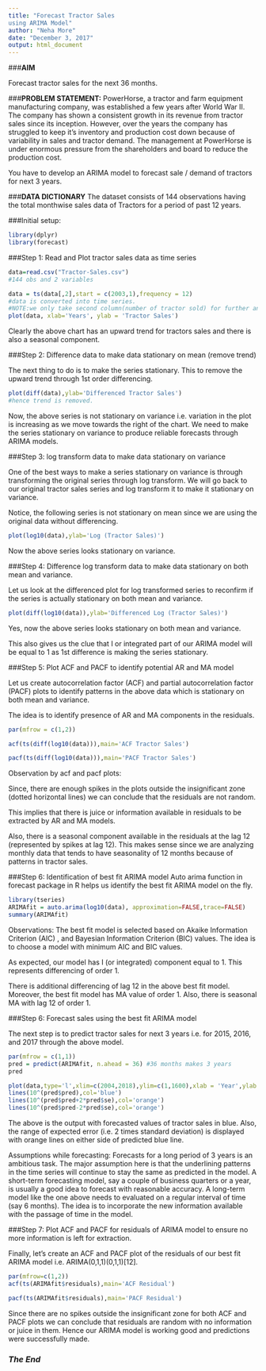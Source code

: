 ```yaml
---
title: "Forecast Tractor Sales
using ARIMA Model"
author: "Neha More"
date: "December 3, 2017"
output: html_document
---
```


###**AIM**

Forecast tractor sales for the next 36 months.

###**PROBLEM STATEMENT:**
PowerHorse, a tractor and farm equipment manufacturing company, was established a few years after World War II. The company has shown a consistent growth in its revenue from tractor sales since its inception. However, over the years the company has struggled to keep it's inventory and production cost down because of variability in sales and tractor demand. The management at PowerHorse is under enormous pressure from the shareholders and board to reduce the production cost.

You have to develop an ARIMA model to forecast sale / demand of tractors for next 3 years.

###**DATA DICTIONARY**
The dataset consists of 144 observations having the total monthwise sales data of Tractors for a period of past 12 years.

###Initial setup:
```r
library(dplyr)
library(forecast)
```

###Step 1: Read and Plot tractor sales data as time series

```r
data=read.csv("Tractor-Sales.csv")
#144 obs and 2 variables
```


```r
data = ts(data[,2],start = c(2003,1),frequency = 12)
#data is converted into time series.
#NOTE:we only take second column(number of tractor sold) for further analysis.not first column.
plot(data, xlab='Years', ylab = 'Tractor Sales')
```


Clearly the above chart has an upward trend for tractors sales and there is also a seasonal component.

###Step 2: Difference data to make data stationary on mean (remove trend)

The next thing to do is to make the series stationary. This to remove the upward trend through 1st order differencing.

```r
plot(diff(data),ylab='Differenced Tractor Sales')
#hence trend is removed.
```

Now, the above series is not stationary on variance i.e. variation in the plot is increasing as we move towards the right of the chart. We need to make the series stationary on variance to produce reliable forecasts through ARIMA models.

###Step 3: log transform data to make data stationary on variance

One of the best ways to make a series stationary on variance is through transforming the original series through log transform. We will go back to our original tractor sales series and log transform it to make it stationary on variance.

Notice, the following series is not stationary on mean since we are using the original data without differencing.
```r
plot(log10(data),ylab='Log (Tractor Sales)')
```

Now the above series looks stationary on variance.

###Step 4: Difference log transform data to make data stationary on both mean and variance.

Let us look at the differenced plot for log transformed series to reconfirm if the series is actually stationary on both mean and variance.
```r
plot(diff(log10(data)),ylab='Differenced Log (Tractor Sales)')
```

Yes, now the above series looks stationary on both mean and variance.

This also gives us the clue that I or integrated part of our ARIMA model will be equal to 1 as 1st difference is making the series stationary.

###Step 5: Plot ACF and PACF to identify potential AR and MA model

Let us create autocorrelation factor (ACF) and partial autocorrelation factor (PACF) plots to identify patterns in the above data which is stationary on both mean and variance.

The idea is to identify presence of AR and MA components in the residuals.
```r
par(mfrow = c(1,2))
```
```r
acf(ts(diff(log10(data))),main='ACF Tractor Sales')
```


```r
pacf(ts(diff(log10(data))),main='PACF Tractor Sales')
```

Observation by acf and pacf plots:

Since, there are enough spikes in the plots outside the insignificant zone (dotted horizontal lines) we can conclude that the residuals are not random. 

This implies that there is juice or information available in residuals to be extracted by AR and MA models.

Also, there is a seasonal component available in the residuals at the lag 12 (represented by spikes at lag 12). This makes sense since we are analyzing monthly data that tends to have seasonality of 12 months because of patterns in tractor sales.

###Step 6: Identification of best fit ARIMA model
Auto arima function in forecast package in R helps us identify the best fit ARIMA model on the fly.

```r
library(tseries)
ARIMAfit = auto.arima(log10(data), approximation=FALSE,trace=FALSE)
summary(ARIMAfit)
```

Observations:
The best fit model is selected based on Akaike Information Criterion (AIC) , and Bayesian Information Criterion (BIC) values. The idea is to choose a model with minimum AIC and BIC values. 

As expected, our model has I (or integrated) component equal to 1. This represents differencing of order 1. 

There is additional differencing of lag 12 in the above best fit model. Moreover, the best fit model has MA value of order 1. Also, there is seasonal MA with lag 12 of order 1.

###Step 6: Forecast sales using the best fit ARIMA model

The next step is to predict tractor sales for next 3 years i.e. for 2015, 2016, and 2017 through the above model.

```r
par(mfrow = c(1,1))
pred = predict(ARIMAfit, n.ahead = 36) #36 months makes 3 years
pred

```

```r
plot(data,type='l',xlim=c(2004,2018),ylim=c(1,1600),xlab = 'Year',ylab = 'Tractor Sales')
lines(10^(pred$pred),col='blue')
lines(10^(pred$pred+2*pred$se),col='orange')
lines(10^(pred$pred-2*pred$se),col='orange')
```

The above is the output with forecasted values of tractor sales in blue. Also, the range of expected error (i.e. 2 times standard deviation) is displayed with orange lines on either side of predicted blue line.

Assumptions while forecasting:
Forecasts for a long period of 3 years is an ambitious task. The major assumption here is that the underlining patterns in the time series will continue to stay the same as predicted in the model. A short-term forecasting model, say a couple of business quarters or a year, is usually a good idea to forecast with reasonable accuracy. A long-term model like the one above needs to evaluated on a regular interval of time (say 6 months). The idea is to incorporate the new information available with the passage of time in the model.

###Step 7: Plot ACF and PACF for residuals of ARIMA model to ensure no more information is left for extraction.

Finally, let's create an ACF and PACF plot of the residuals of our best fit ARIMA model i.e. ARIMA(0,1,1)(0,1,1)[12].
```r
par(mfrow=c(1,2))
acf(ts(ARIMAfit$residuals),main='ACF Residual')
```

```r
pacf(ts(ARIMAfit$residuals),main='PACF Residual')

```

Since there are no spikes outside the insignificant zone for both ACF and PACF plots we can conclude that residuals are random with no information or juice in them. Hence our ARIMA model is working good and predictions were successfully made.

### *The End*










